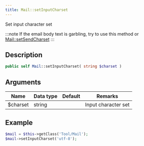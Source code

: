 ```yaml
---
title: Mail::setInputCharset
---
```


Set input character set

:::note
If the email body text is garbling, try to use this method or [Mail::setSendCharset](/docs/fegg/library/mail/methods/setsendcharset)
:::


## Description

```php
public self Mail::setInputCharset( string $charset )
```

## Arguments

| Name     | Data type | Default | Remarks             |
| -------- | --------- | ------- | ------------------- |
| $charset | string    |         | Input character set |


## Example

```php title="Controller"
$mail = $this->getClass('Tool/Mail');
$mail->setInputCharset('utf-8');
```
